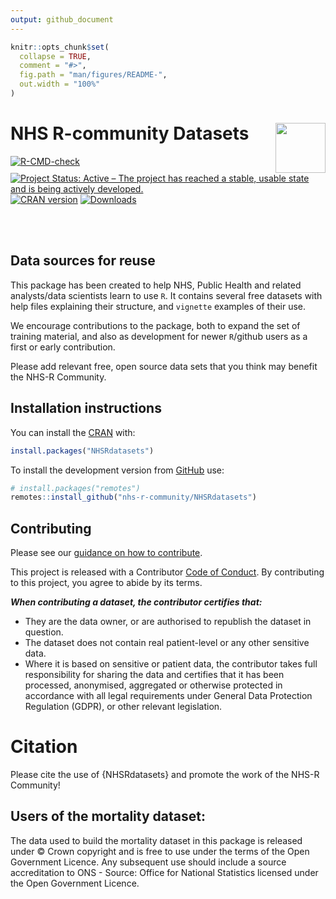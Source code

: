 ```yaml
---
output: github_document
---
```


```r
knitr::opts_chunk$set(
  collapse = TRUE,
  comment = "#>",
  fig.path = "man/figures/README-",
  out.width = "100%"
)
```

# NHS R-community Datasets <a href='https://nhsrcommunity.com/'><img src='https://nhs-r-community.github.io/assets/logo/nhsr-logo.png' align="right" height="80" /></a>


<!-- badges: start -->
[![R-CMD-check](https://github.com/nhs-r-community/NHSRdatasets/workflows/R-CMD-check/badge.svg)](https://github.com/nhs-r-community/NHSRdatasets/actions)
[![Project Status: Active – The project has reached a stable, usable state and is being actively developed.](https://www.repostatus.org/badges/latest/active.svg)](https://www.repostatus.org/#active)
[![CRAN version](https://www.r-pkg.org/badges/version/NHSRdatasets)](https://cran.r-project.org/package=NHSRdatasets)
[![Downloads](https://cranlogs.r-pkg.org/badges/grand-total/NHSRdatasets)](https://cran.r-project.org/package=NHSRdatasets)
<!-- badges: end -->
 
<br><br>
 
## Data sources for reuse

This package has been created to help NHS, Public Health and related analysts/data scientists learn to use `R`. 
It contains several free datasets with help files explaining their structure, and `vignette` examples of their use.  

We encourage contributions to the package, both to expand the set of training material, and also as development for newer `R`/github users as a first or early contribution.  

Please add relevant free, open source data sets that you think may benefit the NHS-R Community.

## Installation instructions

You can install the [CRAN](https://CRAN.R-project.org) with:

``` r
install.packages("NHSRdatasets")
```

To install the development version from [GitHub](https://github.com/) use:

```r
# install.packages("remotes")
remotes::install_github("nhs-r-community/NHSRdatasets")
```

## Contributing

Please see our [guidance on how to contribute](https://tools.nhsrcommunity.com/contribution.html).

This project is released with a Contributor [Code of Conduct](./CODE_OF_CONDUCT.md). 
By contributing to this project, you agree to abide by its terms.
  
___When contributing a dataset, the contributor certifies that:___

* They are the data owner, or are authorised to republish the dataset in question.
* The dataset does not contain real patient-level or any other sensitive data.
* Where it is based on sensitive or patient data, the contributor takes full responsibility for sharing the data and certifies that it has been processed, anonymised, aggregated or otherwise protected in accordance with all legal requirements under General Data Protection Regulation (GDPR), or other relevant legislation.

# Citation

Please cite the use of {NHSRdatasets} and promote the work of the NHS-R
Community!

## Users of the mortality dataset:

The data used to build the mortality dataset in this package is released under © Crown copyright and is free to use under the terms of the Open Government Licence. 
Any subsequent use should include a source accreditation to ONS - Source: Office for National Statistics licensed under the Open Government Licence.
